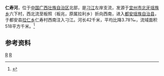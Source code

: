 {{Infobox River
  | river_name      = 仁寿河
  | image_name      = 
  | image_size      = 
  | caption         = 
  | origin          = [[广西壮族自治区|广西壮族自治区]][[宜州市|宜州市]][[北牙瑶族乡|北牙瑶族乡]]六下村
  | mouth           = 广西壮族自治区[[都安瑶族自治县|都安瑶族自治县]][[拉仁乡|拉仁乡]]仁寿村[[刁江|刁江]]
  | basin_countries = {{PRC}}
  | length          = 42 km
  | elevation       = 
  | mouth_elevation = 
  | discharge       = 
  | watershed       = 518 km<sup>2</sup>
}}
'''仁寿河'''，位于[[中国|中国]][[广西壮族自治区|广西壮族自治区]]北部，是[[刁江|刁江]]左岸支流，发源于[[宜州市|宜州市]][[北牙瑶族乡|北牙瑶族乡]]六下村，西北流至板照（板兆，原属拉利乡）折向西南，进入[[都安瑶族自治县|都安瑶族自治县]]，于都安县[[拉仁乡|拉仁乡]]仁寿村西南注入刁江。河长42千米，平均比降3.78‰，流域面积518平方千米。<ref name="中国河湖大典">{{cite book zh |author=《[[中国河湖大典|中国河湖大典]]》编纂委员会 |title=《中国河湖大典·珠江卷》 |format=M|edition=1 |location=北京 |publisher=中国水利水电出版社 |date=2013年1月 |pages=80页 |id= ISBN 978-7-5170-0561-2}}</ref>

==参考资料==
{{reflist}}

[[Category:紅水河水系|R]]
[[Category:广西河流|R]]